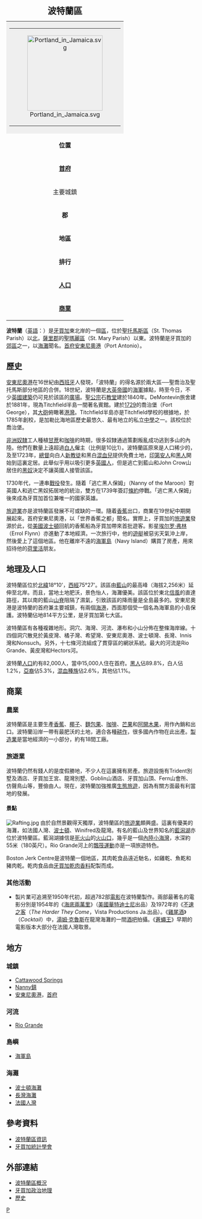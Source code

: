 {{Link style|time=2015-12-13T14:20:36+00:00}}
{{noteTA
|1=zh-hans:好莱坞;zh-hk:荷里活;zh-tw:好萊塢;
|d1=中国大陆：好莱坞；台灣：好萊塢；香港：荷里活
}}
{| border=1 align=right cellpadding=4 cellspacing=0 width=300 style="margin: 0 0 1em 1em; background: #f9f9f9; border: 1px #aaaaaa solid; border-collapse: collapse; font-size: 95%;"
|+<big><big>'''波特蘭區'''<br>'''{{lang|en|Portland Parish}}'''</big></big>
|-
| style="background:#efefef;" align="center" colspan=2 |
{| border="0" cellpadding="2" cellspacing="0"
| align="center" width="250px" | [[File:Portland_in_Jamaica.svg|200px]]
|}
|-
|'''位置'''
| [[北緯|北緯]] 18°10'<br> [[西經|西經]] 75°27'
|-
| '''[[首府|首府]]'''
| [[聖安東尼奧港|聖安東尼奧港]]
|-
| 主要城鎮
| [[巴夫貝|巴夫貝]]
|-
| '''郡'''
| [[薩里郡|薩里郡]]
|-
| '''地區'''
| 814[[平方公里|平方公里]]
|-
| '''排行'''
| 牙買加第7大區
|-
| '''[[人口|人口]]'''
| 81,000（2001年）
|-
| '''[[商業|商業]]'''
| [[旅遊業|旅遊業]]、[[農業|農業]]
|}
'''波特蘭'''（[[英語|英語]]：'''{{lang|en|Portland Parish}}'''）是[[牙買加|牙買加]]東北岸的一個[[牙买加行政区划|區]]，位於[[聖托馬斯區_(牙買加)|聖托馬斯區]]（St. Thomas Parish）以[[北|北]]，[[薩里郡|薩里郡]]的[[聖瑪麗區_(牙買加)|聖瑪麗區]]（St. Mary Parish）以東。波特蘭是牙買加的[[郊區|郊區]]之一，以[[海灘|海灘]]聞名。[[首府|首府]][[安東尼奧港|安東尼奧港]]（Port Antonio）。

==歷史==
[[安東尼奧港|安東尼奧港]]在16世紀由[[西班牙|西班牙]]人發現，「波特蘭」的得名源於兩大區──聖喬治及聖托馬斯部分地區的合併。18世紀，波特蘭是[[大英帝國|大英帝國]]的[[海軍|海軍]]據點，時至今日，不少[[英國|英國]][[建築|建築]]仍可見於該區的[[廣場|廣場]]。[[聖公宗|聖公宗]]石[[教堂|教堂]]建於1840年。DeMontevin旅舍建於1881年，現為Titchfield半島一間著名賓館。建於[[1729|1729]]的喬治堡（Fort George），其[[大砲|大砲]]俯瞰著[[港|港灣]]。Titchfield半島亦是Titchfield學校的根據地，於1785年創校，是加勒比海地區歷史最悠久、最有地立的私立[[中學|中學]]之一。該校位於喬治堡。

[[非洲|非洲]][[奴隸|奴隸]]工人種植[[甘蔗|甘蔗]]和[[咖啡|咖啡]]的時期，很多奴隸通過策劃叛亂成功逃到多山的內陸。他們在數量上遠超過[[白人|白人]]僱主（比例是10比1）。波特蘭區原來是人口稀少的，及至1723年，[[總督|總督]]向白人[[新教徒|新教徒]]和黑白[[混血兒|混血兒]]提供免費土地，[[美洲原住民|印第安人]]和[[黑人|黑人]]開始到這裏定居。此舉似乎用以吸引更多[[英國人|英國人]]，但是逃亡到藍山和John Crow山居住的[[黑奴|黑奴]]決定不讓英國人接管該區。

1730年代，一連串[[戰役|戰役]]發生。隨着「逃亡黑人保姆」（Nanny of the Maroon）對英國人和逃亡黑奴拓居地的統治，雙方在1739年簽訂[[條約|條約]]停戰。「逃亡黑人保姆」後來成為牙買加首位兼唯一的國家英雄。

[[旅遊業|旅遊業]]亦是波特蘭區發展不可或缺的一環。隨着[[香蕉|香蕉]]出口，商業在19世紀中期開展起來。首府安東尼奧港，以「世界香蕉之都」聞名。實際上，牙買加的[[旅遊業|旅遊業]]發源於此，從[[美國|美國]][[波士頓|波士頓]]回航的香蕉船為牙買加帶來首批遊客。影星[[埃尔罗·弗林|埃尔罗·弗林]]（Errol Flynn）亦進動了本地經濟。一次旅行中，他的[[遊艇|遊艇]]被惡劣天氣沖上岸，然後愛上了這個地區。他在離岸不遠的[[海軍島_(牙買加)|海軍島]]（Navy Island）購買了房產，用來招待他的[[荷里活|荷里活]]朋友。

==地理及人口==
波特蘭區位於[[北緯|北緯]]18°10'，[[西經|西經]]75°27'。該區由[[藍山_(牙買加)|藍山]]的最高峰（海拔2,256米）延伸至北岸。而且，當地土地肥沃，景色怡人，海灘優美。該區位於東北[[信風|信風]]的直達路徑，其以南的藍山[[山脊|山脊]]阻隔了濕氣，引致該區的降雨量是全島最多的。安東尼奧港是波特蘭的首府兼主要城鎮，有兩個[[港口|海港]]，西面那個受一個名為海軍島的小島保護。波特蘭佔地814平方公里，是牙買加第七大區。

波特蘭區有各種複雜地形。洞穴、海灣、河流、瀑布和小山分佈在整條海岸線。十四個洞穴散見於黃皮灣、橘子灣、希望灣、安東尼奧港、波士頓灣、長灣、Innis灣和Nonsuch。另外，十七條河流組成了貫穿區的網狀系統。最大的河流是Rio Grande、黃皮灣和Hectors河。

波特蘭[[人口|人口]]約有82,000人，當中15,000人住在首府。[[黑人|黑人]]佔89.8%，白人佔1.2%，[[亞裔|亞裔]]佔5.3%，[[混血兒|混血種族]]佔2.6%，其他佔1.1%。

==商業==
===農業===
波特蘭區是主要生產[[香蕉|香蕉]]、[[椰子|椰子]]、[[麵包果|麵包果]]、[[咖啡|咖啡]]、[[芒果|芒果]]和[[阿開木果|阿開木果]]，用作內銷和出口。波特蘭沿岸一帶有最肥沃的土地，適合各種[[耕種|耕作]]，很多國內作物在此出產。[[製造業|製造業]]是當地經濟的一小部分，約有18間工廠。

===旅遊業===
波特蘭仍然有錢人的是度假勝地，不少人在這裏擁有房產。旅遊設施有Trident別墅及酒店、牙買加王宮、龍灣別墅、Goblin山酒店、牙買加山頂、Fern山會所、仿聲鳥山等，豐儉由人。現在，波特蘭加強推廣[[生態旅遊|生態旅遊]]，因為有關方面最有利當地的發展。

====景點====
[[File:Rafting.jpg|thumb]]
由於自然景觀得天獨厚，波特蘭區的[[旅遊業|旅遊業]]頗興盛。這裏有優美的海灘，如法國人灣、[[波士頓海灘_(牙買加)|波士頓]]、Winifred及龍灣。有名的藍山及世界知名的[[藍潟湖|藍潟湖]]亦位於波特蘭區。藍潟湖據信是[[死火山|死火山]]的[[火山口|火山口]]，幾乎是一個[[內陸|內陸]][[灣|小海灣]]，水深約55米（180英尺）。Rio Grande河上的[[飄筏運動|飄筏運動]]亦是一項旅遊特色。

Boston Jerk Centre是波特蘭一個地區，其肉乾食品遠近馳名，如雞乾、魚乾和豬肉乾。乾肉食品由[[牙買加乾肉香料|牙買加乾肉香料]]配製而成。

===其他活動===
*製片業可追溯至1950年代初，超過782部[[電影|電影]]在波特蘭製作。兩部最著名的電影分別是1954年的《[[海底兩萬里|海底兩萬里]]》（[[美國|美國]][[華特迪士尼|華特迪士尼]]出品）及1972年的《[[不速之客|不速之客]]（''The Harder They Come''，Vista Productions Ja.出品）。《[[雞尾酒|雞尾酒]]》（''Cocktail''）中，[[湯姆·克魯斯|湯姆·克魯斯]]在龍灣海灘的一間[[酒吧|酒吧]]拍攝。《[[蒼蠅王|蒼蠅王]]》早期的電影版本大部分在法國人灣取景。

==地方==
===城鎮===
* [[:en:Cattawood_Springs|Cattawood Springs]]
* [[:en:Nanny_Town|Nanny鎮]]
* [[安東尼奧港|安東尼奧港]]，[[首府|首府]]

===河流===
* [[:en:Rio_Grande_(Jamaica)|Rio Grande]]

===島嶼===
* [[海軍島_(牙買加)|海軍島]]

===海灘===
* [[波士頓海灘_(牙買加)|波士頓海灘]]
* [[長灣海灘_(牙買加)|長灣海灘]]
* [[法國人灣_(牙買加)|法國人灣]]

==參考資料==
*[http://www.jamlib.org.jm/portland_history.htm 波特蘭區資訊] {{Wayback|url=http://www.jamlib.org.jm/portland_history.htm |date=20081204115029 }}
*[http://www.statinja.com/ 牙買加統計學會] {{Wayback|url=http://www.statinja.com/ |date=20180417202235 }}

==外部連結==
*[http://www.mfaft.gov.jm/Country_Profile/portland.htm 波特蘭區概況] {{Wayback|url=http://www.mfaft.gov.jm/Country_Profile/portland.htm |date=20011124114938 }}
*[http://www.discoverjamaica.com/gleaner/discover/geography/polgol.htm 牙買加政治地理] {{Wayback|url=http://www.discoverjamaica.com/gleaner/discover/geography/polgol.htm |date=20120716192826 }}
*[http://www.tripz.com/travelguide/013220702-port-antonio-history.html 歷史] {{Wayback|url=http://www.tripz.com/travelguide/013220702-port-antonio-history.html |date=20150503233152 }}

{{Parishes of Jamaica}}
[[Category:牙買加行政區劃|P]]
